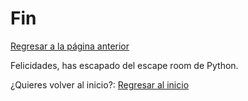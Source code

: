 # Fin

<a href="start.html">Regresar a la página anterior</a>

Felicidades, has escapado del escape room de Python.

¿Quieres volver al inicio?: [Regresar al inicio](../index.html)

